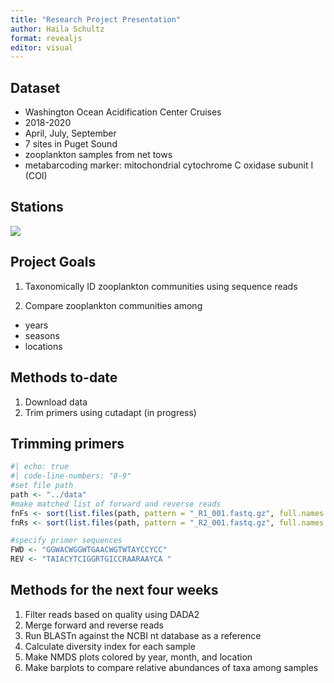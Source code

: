 ```yaml
---
title: "Research Project Presentation"
author: Haila Schultz
format: revealjs
editor: visual
---
```


## Dataset

::: incremental
-   Washington Ocean Acidification Center Cruises
-   2018-2020
-   April, July, September
-   7 sites in Puget Sound
-   zooplankton samples from net tows
-   metabarcoding marker: mitochondrial cytochrome C oxidase subunit I (COI)
:::

## Stations

![](WOAC-station.png)

## Project Goals

::: incremental
1.  Taxonomically ID zooplankton communities using sequence reads

2.  Compare zooplankton communities among

-   years
-   seasons
-   locations
:::

## Methods to-date

1.  Download data
2.  Trim primers using cutadapt (in progress)

## Trimming primers

```r
#| echo: true
#| code-line-numbers: "8-9"
#set file path
path <- "../data"
#make matched list of forward and reverse reads
fnFs <- sort(list.files(path, pattern = "_R1_001.fastq.gz", full.names = TRUE))
fnRs <- sort(list.files(path, pattern = "_R2_001.fastq.gz", full.names = TRUE))

#specify primer sequences
FWD <- "GGWACWGGWTGAACWGTWTAYCCYCC"  
REV <- "TAIACYTCIGGRTGICCRAARAAYCA "  
```

## Methods for the next four weeks

1.  Filter reads based on quality using DADA2
2.  Merge forward and reverse reads
3.  Run BLASTn against the NCBI nt database as a reference
4.  Calculate diversity index for each sample
5.  Make NMDS plots colored by year, month, and location
6.  Make barplots to compare relative abundances of taxa among samples
